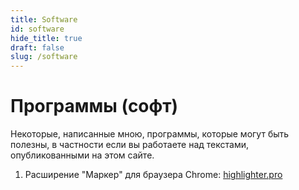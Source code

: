 ```yaml
---
title: Software
id: software
hide_title: true
draft: false
slug: /software
---
```


# Программы (софт)

Некоторые, написанные мною, программы, которые могут быть полезны, в частности если вы работаете над текстами, опубликованными на этом сайте.

1) Расширение "Маркер" для браузера Chrome: [highlighter.pro](/software/highlighter)



